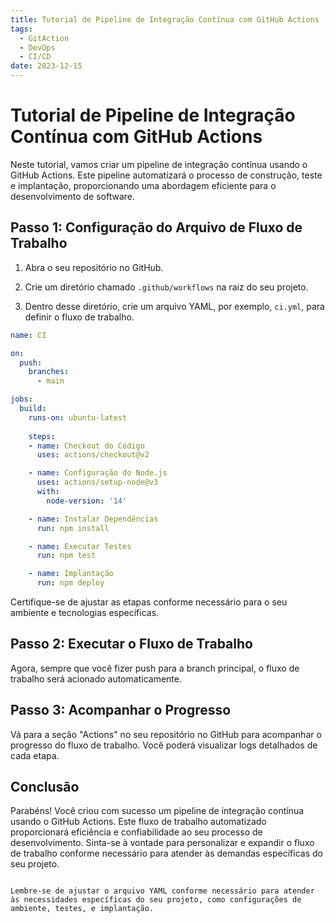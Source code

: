 ```yaml
---
title: Tutorial de Pipeline de Integração Contínua com GitHub Actions
tags:
  - GitAction
  - DevOps
  - CI/CD
date: 2023-12-15
---
```


# Tutorial de Pipeline de Integração Contínua com GitHub Actions

Neste tutorial, vamos criar um pipeline de integração contínua usando o GitHub Actions. Este pipeline automatizará o processo de construção, teste e implantação, proporcionando uma abordagem eficiente para o desenvolvimento de software.

## Passo 1: Configuração do Arquivo de Fluxo de Trabalho

1. Abra o seu repositório no GitHub.

2. Crie um diretório chamado `.github/workflows` na raiz do seu projeto.

3. Dentro desse diretório, crie um arquivo YAML, por exemplo, `ci.yml`, para definir o fluxo de trabalho.

```yaml
name: CI

on:
  push:
    branches:
      - main

jobs:
  build:
    runs-on: ubuntu-latest
    
    steps:
    - name: Checkout do Código
      uses: actions/checkout@v2

    - name: Configuração do Node.js
      uses: actions/setup-node@v3
      with:
        node-version: '14'

    - name: Instalar Dependências
      run: npm install

    - name: Executar Testes
      run: npm test

    - name: Implantação
      run: npm deploy
```

Certifique-se de ajustar as etapas conforme necessário para o seu ambiente e tecnologias específicas.

## Passo 2: Executar o Fluxo de Trabalho

Agora, sempre que você fizer push para a branch principal, o fluxo de trabalho será acionado automaticamente.

## Passo 3: Acompanhar o Progresso

Vá para a seção "Actions" no seu repositório no GitHub para acompanhar o progresso do fluxo de trabalho. Você poderá visualizar logs detalhados de cada etapa.

## Conclusão

Parabéns! Você criou com sucesso um pipeline de integração contínua usando o GitHub Actions. Este fluxo de trabalho automatizado proporcionará eficiência e confiabilidade ao seu processo de desenvolvimento. Sinta-se à vontade para personalizar e expandir o fluxo de trabalho conforme necessário para atender às demandas específicas do seu projeto.
```

Lembre-se de ajustar o arquivo YAML conforme necessário para atender às necessidades específicas do seu projeto, como configurações de ambiente, testes, e implantação.